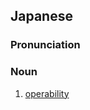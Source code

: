 ==Japanese==
{{ja-kanjitab|そう|さ|せい|yomi=on}}

===Pronunciation===
{{ja-pron|そうさせい|y=on}}

===Noun===
{{ja-noun|そうさせい}}

# [[operability]]